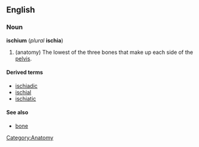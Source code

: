 {{wikipedia}}
==English==
===Noun===
'''ischium''' (''plural'' '''ischia''')
# (anatomy) The lowest of the three bones that make up each side of the [[pelvis]].

====Derived terms====
*[[ischiadic]]
*[[ischial]]
*[[ischiatic]]

====See also====
*[[bone]]

[[Category:Anatomy]]